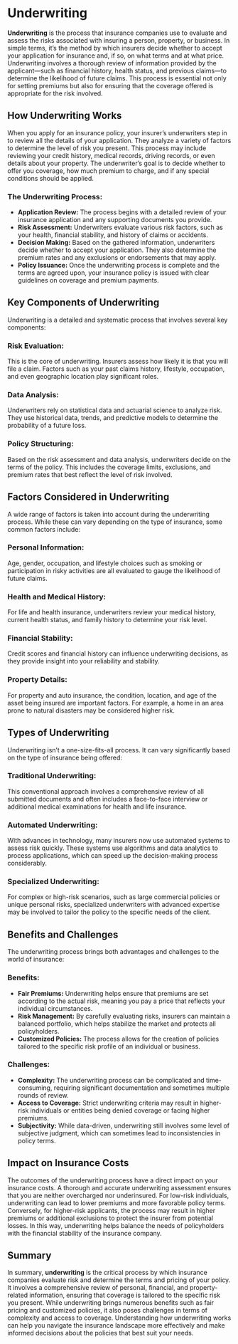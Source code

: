 <div className="mb-12">
  <h1 style={{ fontSize: "3em", fontWeight: "bold" }}>Underwriting</h1>
</div>

<div className="mb-8">
  <p>
    <strong>Underwriting</strong> is the process that insurance companies use to
    evaluate and assess the risks associated with insuring a person, property,
    or business. In simple terms, it’s the method by which insurers decide
    whether to accept your application for insurance and, if so, on what terms
    and at what price. Underwriting involves a thorough review of information
    provided by the applicant—such as financial history, health status, and
    previous claims—to determine the likelihood of future claims. This process
    is essential not only for setting premiums but also for ensuring that the
    coverage offered is appropriate for the risk involved.
  </p>
</div>

<div className="mb-12">
  <h2 className="text-2xl font-bold mb-4">How Underwriting Works</h2>
  <p>
    When you apply for an insurance policy, your insurer’s underwriters step in
    to review all the details of your application. They analyze a variety of
    factors to determine the level of risk you present. This process may include
    reviewing your credit history, medical records, driving records, or even
    details about your property. The underwriter’s goal is to decide whether to
    offer you coverage, how much premium to charge, and if any special
    conditions should be applied.
  </p>
  <div className="mb-4">
    <h3 className="text-xl font-semibold">The Underwriting Process:</h3>
    <ul className="list-disc ml-6">
      <li>
        <strong>Application Review:</strong> The process begins with a detailed
        review of your insurance application and any supporting documents you
        provide.
      </li>
      <li>
        <strong>Risk Assessment:</strong> Underwriters evaluate various risk
        factors, such as your health, financial stability, and history of claims
        or accidents.
      </li>
      <li>
        <strong>Decision Making:</strong> Based on the gathered information,
        underwriters decide whether to accept your application. They also
        determine the premium rates and any exclusions or endorsements that may
        apply.
      </li>
      <li>
        <strong>Policy Issuance:</strong> Once the underwriting process is
        complete and the terms are agreed upon, your insurance policy is issued
        with clear guidelines on coverage and premium payments.
      </li>
    </ul>
  </div>
</div>

<div className="mb-12">
  <h2 className="text-2xl font-bold mb-4">Key Components of Underwriting</h2>
  <p>
    Underwriting is a detailed and systematic process that involves several key
    components:
  </p>
  <div className="mb-4">
    <h3 className="text-xl font-semibold">Risk Evaluation:</h3>
    <p>
      This is the core of underwriting. Insurers assess how likely it is that
      you will file a claim. Factors such as your past claims history,
      lifestyle, occupation, and even geographic location play significant
      roles.
    </p>
  </div>
  <div className="mb-4">
    <h3 className="text-xl font-semibold">Data Analysis:</h3>
    <p>
      Underwriters rely on statistical data and actuarial science to analyze
      risk. They use historical data, trends, and predictive models to determine
      the probability of a future loss.
    </p>
  </div>
  <div>
    <h3 className="text-xl font-semibold">Policy Structuring:</h3>
    <p>
      Based on the risk assessment and data analysis, underwriters decide on the
      terms of the policy. This includes the coverage limits, exclusions, and
      premium rates that best reflect the level of risk involved.
    </p>
  </div>
</div>

<div className="mb-12">
  <h2 className="text-2xl font-bold mb-4">
    Factors Considered in Underwriting
  </h2>
  <p>
    A wide range of factors is taken into account during the underwriting
    process. While these can vary depending on the type of insurance, some
    common factors include:
  </p>
  <div className="mb-4">
    <h3 className="text-xl font-semibold">Personal Information:</h3>
    <p>
      Age, gender, occupation, and lifestyle choices such as smoking or
      participation in risky activities are all evaluated to gauge the
      likelihood of future claims.
    </p>
  </div>
  <div className="mb-4">
    <h3 className="text-xl font-semibold">Health and Medical History:</h3>
    <p>
      For life and health insurance, underwriters review your medical history,
      current health status, and family history to determine your risk level.
    </p>
  </div>
  <div className="mb-4">
    <h3 className="text-xl font-semibold">Financial Stability:</h3>
    <p>
      Credit scores and financial history can influence underwriting decisions,
      as they provide insight into your reliability and stability.
    </p>
  </div>
  <div>
    <h3 className="text-xl font-semibold">Property Details:</h3>
    <p>
      For property and auto insurance, the condition, location, and age of the
      asset being insured are important factors. For example, a home in an area
      prone to natural disasters may be considered higher risk.
    </p>
  </div>
</div>

<div className="mb-12">
  <h2 className="text-2xl font-bold mb-4">Types of Underwriting</h2>
  <p>
    Underwriting isn’t a one-size-fits-all process. It can vary significantly
    based on the type of insurance being offered:
  </p>
  <div className="mb-4">
    <h3 className="text-xl font-semibold">Traditional Underwriting:</h3>
    <p>
      This conventional approach involves a comprehensive review of all
      submitted documents and often includes a face-to-face interview or
      additional medical examinations for health and life insurance.
    </p>
  </div>
  <div className="mb-4">
    <h3 className="text-xl font-semibold">Automated Underwriting:</h3>
    <p>
      With advances in technology, many insurers now use automated systems to
      assess risk quickly. These systems use algorithms and data analytics to
      process applications, which can speed up the decision-making process
      considerably.
    </p>
  </div>
  <div>
    <h3 className="text-xl font-semibold">Specialized Underwriting:</h3>
    <p>
      For complex or high-risk scenarios, such as large commercial policies or
      unique personal risks, specialized underwriters with advanced expertise
      may be involved to tailor the policy to the specific needs of the client.
    </p>
  </div>
</div>

<div className="mb-12">
  <h2 className="text-2xl font-bold mb-4">Benefits and Challenges</h2>
  <p>
    The underwriting process brings both advantages and challenges to the world
    of insurance:
  </p>
  <div className="mb-4">
    <h3 className="text-xl font-semibold">Benefits:</h3>
    <ul className="list-disc ml-6">
      <li>
        <strong>Fair Premiums:</strong> Underwriting helps ensure that premiums
        are set according to the actual risk, meaning you pay a price that
        reflects your individual circumstances.
      </li>
      <li>
        <strong>Risk Management:</strong> By carefully evaluating risks,
        insurers can maintain a balanced portfolio, which helps stabilize the
        market and protects all policyholders.
      </li>
      <li>
        <strong>Customized Policies:</strong> The process allows for the
        creation of policies tailored to the specific risk profile of an
        individual or business.
      </li>
    </ul>
  </div>
  <div>
    <h3 className="text-xl font-semibold">Challenges:</h3>
    <ul className="list-disc ml-6">
      <li>
        <strong>Complexity:</strong> The underwriting process can be complicated
        and time-consuming, requiring significant documentation and sometimes
        multiple rounds of review.
      </li>
      <li>
        <strong>Access to Coverage:</strong> Strict underwriting criteria may
        result in higher-risk individuals or entities being denied coverage or
        facing higher premiums.
      </li>
      <li>
        <strong>Subjectivity:</strong> While data-driven, underwriting still
        involves some level of subjective judgment, which can sometimes lead to
        inconsistencies in policy terms.
      </li>
    </ul>
  </div>
</div>

<div className="mb-12">
  <h2 className="text-2xl font-bold mb-4">Impact on Insurance Costs</h2>
  <p>
    The outcomes of the underwriting process have a direct impact on your
    insurance costs. A thorough and accurate underwriting assessment ensures
    that you are neither overcharged nor underinsured. For low-risk individuals,
    underwriting can lead to lower premiums and more favorable policy terms.
    Conversely, for higher-risk applicants, the process may result in higher
    premiums or additional exclusions to protect the insurer from potential
    losses. In this way, underwriting helps balance the needs of policyholders
    with the financial stability of the insurance company.
  </p>
</div>

<div className="mb-12">
  <h2 className="text-2xl font-bold mb-4">Summary</h2>
  <p>
    In summary, <strong>underwriting</strong> is the critical process by which
    insurance companies evaluate risk and determine the terms and pricing of
    your policy. It involves a comprehensive review of personal, financial, and
    property-related information, ensuring that coverage is tailored to the
    specific risk you present. While underwriting brings numerous benefits such
    as fair pricing and customized policies, it also poses challenges in terms
    of complexity and access to coverage. Understanding how underwriting works
    can help you navigate the insurance landscape more effectively and make
    informed decisions about the policies that best suit your needs.
  </p>
</div>
